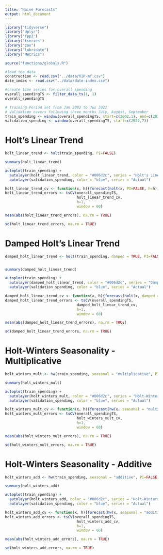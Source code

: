 ```yaml
---
title: "Naive Forecasts"
output: html_document
---
```

```r
library("tidyverse")
library("dplyr")
library('fpp2')
library('tseries')
library("zoo")
library("lubridate")
library("Metrics")
```

```r
source("functions/globals.R")
```

```r
#load the data
construction <- read.csv("../data/VIP-mf.csv")
date_index <- read.csv("../data/date-index.csv")
```


```r
#create time series for overall spending
overall_spendingTS <- filter_data_ts(1, 1)
overall_spendingTS
```
```r
# Training Period set from Jan 2002 to Jun 2022
# Validation covers following three months July, August, September
train_spending <- window(overall_spendingTS, start=c(2002,1), end=c(2022,6))
validation_spending <- window(overall_spendingTS, start=c(2022,7))
```

# Holt's Linear Trend
```r
holt_linear_trend <- holt(train_spending, PI=FALSE)

summary(holt_linear_trend)
```
```r
autoplot(train_spending) +
  autolayer(holt_linear_trend, color = "#006d2c", series = "Holt's Linear Trend") +
  autolayer(validation_spending, color = "blue", series = "Actual")
```

```r
holt_linear_trend_cv <- function(x, h){forecast(holt(x, PI=FALSE, h=h))}
holt_linear_trend_errors <- tsCV(overall_spendingTS, 
                                 holt_linear_trend_cv, 
                                 h=1, 
                                 window = 60)

mean(abs(holt_linear_trend_errors), na.rm = TRUE)
```
```r
sd(holt_linear_trend_errors, na.rm = TRUE)
```

# Damped Holt's Linear Trend
```r
damped_holt_linear_trend <- holt(train_spending, damped = TRUE, PI=FALSE)


summary(damped_holt_linear_trend)
```

```r
autoplot(train_spending) +
  autolayer(damped_holt_linear_trend, color = "#006d2c", series = "Damped Holt's Linear Trend") +
  autolayer(validation_spending, color = "blue", series = "Actual")
```
```r
damped_holt_linear_trend_cv <- function(x, h){forecast(holt(x, damped = TRUE, PI=FALSE, h=h))}
damped_holt_linear_trend_errors <- tsCV(overall_spendingTS, 
                                 damped_holt_linear_trend_cv, 
                                 h=1, 
                                 window = 60)

mean(abs(damped_holt_linear_trend_errors), na.rm = TRUE)
```
```r
sd(damped_holt_linear_trend_errors, na.rm = TRUE)
```

# Holt-Winters Seasonality - Multiplicative
```r
holt_winters_mult <- hw(train_spending, seasonal = "multiplicative", PI=FALSE)

summary(holt_winters_mult)
```
```r
autoplot(train_spending) +
  autolayer(holt_winters_mult, color = "#006d2c", series = "Holt-Winters") +
  autolayer(validation_spending, color = "blue", series = "Actual")
```
```r
holt_winters_mult_cv <- function(x, h){forecast(hw(x, seasonal = "multiplicative", PI=FALSE, h=h))}
holt_winters_mult_errors <- tsCV(overall_spendingTS, 
                                 holt_winters_mult_cv, 
                                 h=1, 
                                 window = 60)

mean(abs(holt_winters_mult_errors), na.rm = TRUE)
```
```r
sd(holt_winters_mult_errors, na.rm = TRUE)
```


# Holt-Winters Seasonality - Additive
```r
holt_winters_add <- hw(train_spending, seasonal = "additive", PI=FALSE)

summary(holt_winters_add)
```
```r
autoplot(train_spending) +
  autolayer(holt_winters_add, color = "#006d2c", series = "Holt-Winters Additive") +
  autolayer(validation_spending, color = "blue", series = "Actual")
```

```r
holt_winters_add_cv <- function(x, h){forecast(hw(x, seasonal = "additive", PI=FALSE, h=h))}
holt_winters_add_errors <- tsCV(overall_spendingTS, 
                                 holt_winters_add_cv, 
                                 h=1, 
                                 window = 60)

mean(abs(holt_winters_add_errors), na.rm = TRUE)
```
```r
sd(holt_winters_add_errors, na.rm = TRUE)
```
